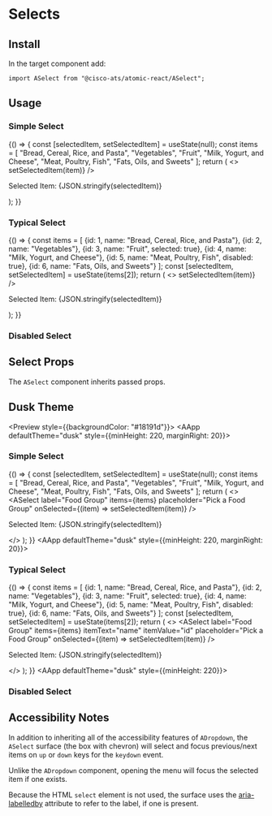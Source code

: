 

<Meta title="Components/Selects" component={ASelect} />

# Selects

## Install

In the target component add:

```
import ASelect from "@cisco-ats/atomic-react/ASelect";
```

## Usage

<Preview>
  <Story name="usage-1">
    <AApp style={{minHeight: 220, marginRight: 20}}>
      <h3>Simple Select</h3>
      <YourComponent>
        {() => {
          const [selectedItem, setSelectedItem] = useState(null);
          const items = [
            "Bread, Cereal, Rice, and Pasta",
            "Vegetables",
            "Fruit",
            "Milk, Yogurt, and Cheese",
            "Meat, Poultry, Fish",
            "Fats, Oils, and Sweets"
          ];
          return (
            <>
              <ASelect
                label="Food Group"
                items={items}
                placeholder="Pick a Food Group"
                onSelected={(item) => setSelectedItem(item)}
              />
              <ADivider />
              <p>Selected Item: {JSON.stringify(selectedItem)}</p>
            </>
          );
        }}
      </YourComponent>
    </AApp>
  </Story>
  <Story name="usage-2">
    <AApp style={{minHeight: 220, marginRight: 20}}>
      <h3>Typical Select</h3>
      <YourComponent>
        {() => {
          const items = [
            {id: 1, name: "Bread, Cereal, Rice, and Pasta"},
            {id: 2, name: "Vegetables"},
            {id: 3, name: "Fruit", selected: true},
            {id: 4, name: "Milk, Yogurt, and Cheese"},
            {id: 5, name: "Meat, Poultry, Fish", disabled: true},
            {id: 6, name: "Fats, Oils, and Sweets"}
          ];
          const [selectedItem, setSelectedItem] = useState(items[2]);
          return (
            <>
              <ASelect
                label="Food Group"
                items={items}
                itemText="name"
                itemValue="id"
                placeholder="Pick a Food Group"
                onSelected={(item) => setSelectedItem(item)}
              />
              <ADivider />
              <p>Selected Item: {JSON.stringify(selectedItem)}</p>
            </>
          );
        }}
      </YourComponent>
    </AApp>
  </Story>
  <Story name="usage-3">
    <AApp style={{minHeight: 220}}>
      <h3>Disabled Select</h3>
      <ASelect disabled label="Food Group" placeholder="Pick a Food Group" />
    </AApp>
  </Story>
</Preview>

## Select Props

The `ASelect` component inherits passed props.

<Props of={ASelect} />

## Dusk Theme

<Preview style={{backgroundColor: "#18191d"}}>
  <Story name="dusk-1">
    <AApp defaultTheme="dusk" style={{minHeight: 220, marginRight: 20}}>
      <h3>Simple Select</h3>
      <YourComponent>
        {() => {
          const [selectedItem, setSelectedItem] = useState(null);
          const items = [
            "Bread, Cereal, Rice, and Pasta",
            "Vegetables",
            "Fruit",
            "Milk, Yogurt, and Cheese",
            "Meat, Poultry, Fish",
            "Fats, Oils, and Sweets"
          ];
          return (
            <>
              <ASelect
                label="Food Group"
                items={items}
                placeholder="Pick a Food Group"
                onSelected={(item) => setSelectedItem(item)}
              />
              <ADivider />
              <p>Selected Item: {JSON.stringify(selectedItem)}</p>
            </>
          );
        }}
      </YourComponent>
    </AApp>
  </Story>
  <Story name="dusk-2">
    <AApp defaultTheme="dusk" style={{minHeight: 220, marginRight: 20}}>
      <h3>Typical Select</h3>
      <YourComponent>
        {() => {
          const items = [
            {id: 1, name: "Bread, Cereal, Rice, and Pasta"},
            {id: 2, name: "Vegetables"},
            {id: 3, name: "Fruit", selected: true},
            {id: 4, name: "Milk, Yogurt, and Cheese"},
            {id: 5, name: "Meat, Poultry, Fish", disabled: true},
            {id: 6, name: "Fats, Oils, and Sweets"}
          ];
          const [selectedItem, setSelectedItem] = useState(items[2]);
          return (
            <>
              <ASelect
                label="Food Group"
                items={items}
                itemText="name"
                itemValue="id"
                placeholder="Pick a Food Group"
                onSelected={(item) => setSelectedItem(item)}
              />
              <ADivider />
              <p>Selected Item: {JSON.stringify(selectedItem)}</p>
            </>
          );
        }}
      </YourComponent>
    </AApp>
  </Story>
  <Story name="dusk-3">
    <AApp defaultTheme="dusk" style={{minHeight: 220}}>
      <h3>Disabled Select</h3>
      <ASelect label="Food Group" disabled placeholder="Pick a Food Group" />
    </AApp>
  </Story>
</Preview>

## Accessibility Notes

In addition to inheriting all of the accessibility features of `ADropdown`,
the `ASelect` surface (the box with chevron) will select and focus previous/next items
on `up` or `down` keys for the `keydown` event.

Unlike the `ADropdown` component, opening the menu will focus the selected item if one exists.

Because the HTML `select` element is not used, the surface uses the
[aria-labelledby](https://www.w3.org/TR/wai-aria/#aria-labelledby) attribute to refer to the
label, if one is present.
